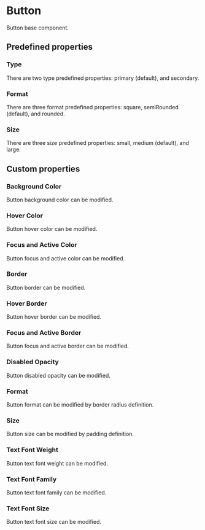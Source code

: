 
<Meta of={Stories} />

# Button

Button base component.

<Canvas of={Stories.Default} withToolbar />

<Controls of={Stories.Default} />

## Predefined properties

### Type

There are two type predefined properties: primary (default), and secondary.

<Canvas of={Stories.PredefinedType} withToolbar />

### Format

There are three format predefined properties: square, semiRounded (default), and rounded.

<Canvas of={Stories.PredefinedFormat} withToolbar />

### Size

There are three size predefined properties: small, medium (default), and large.

<Canvas of={Stories.PredefinedSize} withToolbar />

## Custom properties

### Background Color

Button background color can be modified.

<Canvas of={Stories.BackgroundColor} withToolbar />

### Hover Color

Button hover color can be modified.

<Canvas of={Stories.HoverColor} withToolbar />

### Focus and Active Color

Button focus and active color can be modified.

<Canvas of={Stories.FocusAndActiveColor} withToolbar />

### Border

Button border can be modified.

<Canvas of={Stories.Border} withToolbar />

### Hover Border

Button hover border can be modified.

<Canvas of={Stories.HoverBorder} withToolbar />

### Focus and Active Border

Button focus and active border can be modified.

<Canvas of={Stories.FocusAndActiveBorder} withToolbar />

### Disabled Opacity

Button disabled opacity can be modified.

<Canvas of={Stories.DisabledOpacity} withToolbar />

### Format

Button format can be modified by border radius definition.

<Canvas of={Stories.CustomFormat} withToolbar />

### Size

Button size can be modified by padding definition.

<Canvas of={Stories.CustomSize} withToolbar />

### Text Font Weight

Button text font weight can be modified.

<Canvas of={Stories.TextFontWeight} withToolbar />

### Text Font Family

Button text font family can be modified.

<Canvas of={Stories.TextFontFamily} withToolbar />

### Text Font Size

Button text font size can be modified.

<Canvas of={Stories.TextFontSize} withToolbar />
